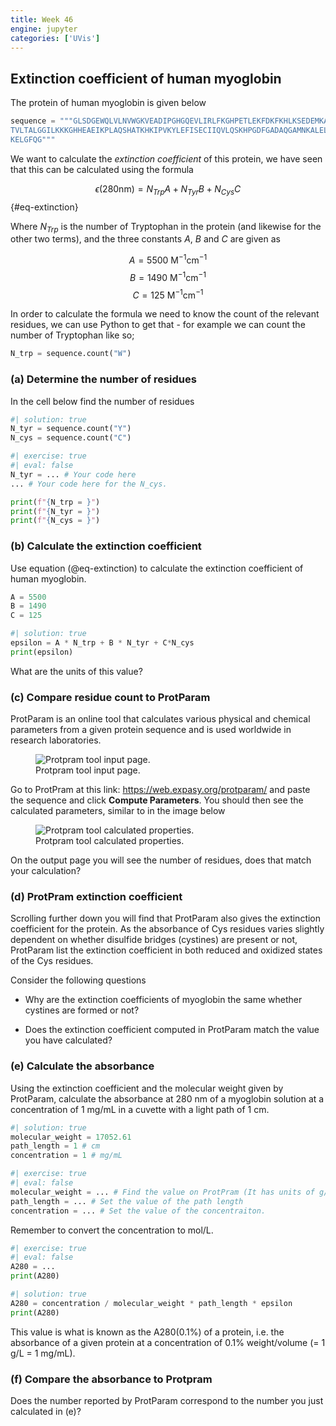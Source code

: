 ```yaml
---
title: Week 46
engine: jupyter
categories: ['UVis']
---
```


## Extinction coefficient of human myoglobin

The protein of human myoglobin is given below

```python
sequence = """GLSDGEWQLVLNVWGKVEADIPGHGQEVLIRLFKGHPETLEKFDKFKHLKSEDEMKASEDLKKHGA
TVLTALGGILKKKGHHEAEIKPLAQSHATKHKIPVKYLEFISECIIQVLQSKHPGDFGADAQGAMNKALELFRKDMASNY
KELGFQG"""
```

We want to calculate the *extinction coefficient* of this protein, we have seen that 
this can be calculated using the formula

$$
\epsilon(280 \mathrm{nm}) = N_{Trp} A + N_{Tyr} B + N_{Cys} C 
$$ {#eq-extinction}

Where $N_{Trp}$ is the number of Tryptophan in the protein (and likewise for the other two terms), and the three constants $A$, $B$ and $C$ are given as 

$$
A = 5500 \ \mathrm{M^{−1} cm^{−1}}
$$
$$
B = 1490 \ \mathrm{M^{−1} cm^{−1}}
$$
$$
C = 125 \ \mathrm{M^{−1} cm^{−1}}
$$

In order to calculate the formula we need to know the count of the relevant residues, 
we can use Python to get that - for example we can count the number of Tryptophan like so; 
```python
N_trp = sequence.count("W")
```

### (a) Determine the number of residues

In the cell below find the number of residues

```python
#| solution: true
N_tyr = sequence.count("Y")
N_cys = sequence.count("C")
```

```python
#| exercise: true
#| eval: false
N_tyr = ... # Your code here
... # Your code here for the N_cys.
```

```python
print(f"{N_trp = }")
print(f"{N_tyr = }")
print(f"{N_cys = }")
```

### (b) Calculate the extinction coefficient 

Use equation (@eq-extinction) to calculate the extinction coefficient of human myoglobin.

```python
A = 5500
B = 1490
C = 125
```

```python
#| solution: true
epsilon = A * N_trp + B * N_tyr + C*N_cys
print(epsilon)
```
What are the units of this value? 

### (c) Compare residue count to ProtParam 

ProtParam is an online tool that calculates various physical and chemical
parameters from a given protein sequence and is used worldwide in research laboratories.

![Protpram tool input page.](figures/week_46/protpram_input.png){.lightbox}

Go to ProtPram at this link: [https://web.expasy.org/protparam/](https://web.expasy.org/protparam/) and paste the 
sequence and click **Compute Parameters**. You should then see the calculated parameters, similar 
to in the image below 

![Protpram tool calculated properties.](figures/week_46/protpram_output.png){.lightbox}

On the output page you will see the number of residues, does that match your calculation? 

### (d) ProtPram extinction coefficient

Scrolling further down you will find that ProtParam also gives the extinction coefficient for the protein. As the absorbance of Cys residues varies slightly dependent on whether disulfide bridges (cystines) are present or not, ProtParam list the extinction coefficient in both reduced and oxidized states of the Cys residues.

Consider the following questions

- Why are the extinction coefficients of myoglobin the same whether cystines are formed or not?

- Does the extinction coefficient computed in ProtParam match the value you have calculated?

### (e) Calculate the absorbance

Using the extinction coefficient and the molecular weight given by ProtParam, calculate the absorbance at 280 nm of a myoglobin solution at a concentration of 1 mg/mL in a cuvette with a light path of 1 cm.

```python
#| solution: true
molecular_weight = 17052.61 
path_length = 1 # cm 
concentration = 1 # mg/mL
```

```python
#| exercise: true
#| eval: false
molecular_weight = ... # Find the value on ProtPram (It has units of g/mol)
path_length = ... # Set the value of the path length
concentration = ... # Set the value of the concentraiton.
```

Remember to convert the concentration to $\mathrm{mol/L}$.

```python
#| exercise: true
#| eval: false
A280 = ...
print(A280)
```

```python
#| solution: true
A280 = concentration / molecular_weight * path_length * epsilon
print(A280)
```

This value is what is known as the A280(0.1%) of a protein, i.e. the absorbance of a given protein at a concentration of 0.1% weight/volume (= 1 g/L = 1 mg/mL). 

### (f) Compare the absorbance to Protpram

Does the number reported by ProtParam correspond to the number you just calculated in (e)?